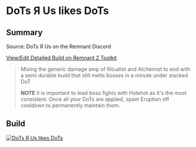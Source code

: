 
# DoTs Я Us likes DoTs

## Summary

Source: DoTs Я Us on the Remnant Discord

[View/Edit Detailed Build on Remnant 2 Toolkit](https://www.remnant2toolkit.com/builder?helm=ts1v89&torso=0sm6sn&legs=td29nk&gloves=a527cd&archtype=1q7z9d%2C67pme7&skill=amqa83%2C76554i&concoction=p0ru94&relic=2rnl2d&relicfragment=erp2mp%2Cj87rzn%2C2bqp66&amulet=qwguja&ring=azy0pj%2Ccpxk1d%2Cgv12gw%2C9ng83z&consumable=937h03%2Ckfwizc%2Cxgdk68%2Cli99wc&weapon=3r9jm7%2C5gl3la%2Cxj5syj&mod=a3ctlf%2C38rncx%2C9vzb9r&mutator=b07g02%2Cf32skd%2C7eodps&trait=dj8zx4%3B10%2Cv1uiyd%3B10%2Cpb5neu%3B10%2Cm6i4dl%3B10%2C6kxk5x%3B10%2C8baa52%3B10%2Co6mx2t%3B10%2Cosj7se%3B10%2Ccvsois%3B10%2Cpbak5a%3B10%2Cyvttbq%3B5%2Cysp1wu%3B5&name=DoTs+%D0%AF+Us+likes+DoTs)

> Mixing the generic damage amp of Ritualist and Alchemist to end with a semi durable build that still melts bosses in a minute under stacked DoT
>
> **NOTE** it is important to lead boss fights with Hotshot as it's the most consistent. Once all your DoTs are applied, spam Eruption off cooldown to permanently maintain them.

## Build

[![DoTs Я Us likes DoTs](https://d2sqltdcj8czo5.cloudfront.net/featured-builds/dotsrus_likes_dots.png)](https://www.remnant2toolkit.com/builder?helm=ts1v89&torso=0sm6sn&legs=td29nk&gloves=a527cd&archtype=1q7z9d%2C67pme7&skill=amqa83%2C76554i&concoction=p0ru94&relic=2rnl2d&relicfragment=erp2mp%2Cj87rzn%2C2bqp66&amulet=qwguja&ring=azy0pj%2Ccpxk1d%2Cgv12gw%2C9ng83z&consumable=937h03%2Ckfwizc%2Cxgdk68%2Cli99wc&weapon=3r9jm7%2C5gl3la%2Cxj5syj&mod=a3ctlf%2C38rncx%2C9vzb9r&mutator=b07g02%2Cf32skd%2C7eodps&trait=dj8zx4%3B10%2Cv1uiyd%3B10%2Cpb5neu%3B10%2Cm6i4dl%3B10%2C6kxk5x%3B10%2C8baa52%3B10%2Co6mx2t%3B10%2Cosj7se%3B10%2Ccvsois%3B10%2Cpbak5a%3B10%2Cyvttbq%3B5%2Cysp1wu%3B5&name=DoTs+%D0%AF+Us+likes+DoTs)

